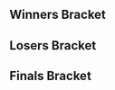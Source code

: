 {{DISPLAYTITLE:Canada Cup 2015: ''Melee'' Singles Bracket}}{{SetGame|melee}}
{{tabs static
|name1=Overview
|link1=Canada Cup/2015/Melee
|name2=Singles Bracket
|link2=Canada Cup/2015/Melee/Singles Bracket
|This=2
}}<!-- Generated with http://tournament-nub.rhcloud.com/toliquipedia name=CC2015_SSBM_Top32 -->
==Winners Bracket==
{{32DEWBracketA
|tourneylink=Canada Cup/2015/Melee
|tourneyname=Canada Cup 2015
|r1m1p1=PPMD |r1m1p1flag=us |r1m1p1score=2 |r1m1win=1
|r1m1p2=Puke |r1m1p2flag= |r1m1p2score=0

|r1m2p1=King Quiggles |r1m2p1flag= |r1m2p1score=0 |r1m2win=2
|r1m2p2=THuGz |r1m2p2flag=us |r1m2p2score=2

|r1m3p1=RaynEX |r1m3p1flag=ca |r1m3p1score=2 |r1m3win=1
|r1m3p2=HVAC |r1m3p2flag= |r1m3p2score=0

|r1m4p1=Toph |r1m4p1flag=us |r1m4p1score=2 |r1m4win=1
|r1m4p2=LXIX |r1m4p2flag= |r1m4p2score=0

|r1m5p1=The Moon |r1m5p1flag=us |r1m5p1score=2 |r1m5win=1
|r1m5p2=Khajali |r1m5p2flag= |r1m5p2score=0

|r1m6p1=Moky |r1m6p1flag=ca |r1m6p1score=2 |r1m6win=1
|r1m6p2=iloveNTR |r1m6p2flag= |r1m6p2score=0

|r1m7p1=Ryan Ford |r1m7p1flag=ca |r1m7p1score=2 |r1m7win=1
|r1m7p2=Sawrik |r1m7p2flag= |r1m7p2score=0

|r1m8p1=Chesterr01 |r1m8p1flag=ca |r1m8p1score=1 |r1m8win=2
|r1m8p2=Phake |r1m8p2flag=ca |r1m8p2score=2
|r1m8p1char1=sheik |r1m8p2char1=marth |r1m8p1stock1=2 |r1m8p2stock1=0 |r1m8win1=1 |r1m8stage1=Battlefield
|r1m8p1char2=sheik |r1m8p2char2=marth |r1m8p1stock2=0 |r1m8p2stock2=1 |r1m8win2=2 |r1m8stage2=Final Destination
|r1m8p1char3=sheik |r1m8p2char3=marth |r1m8p1stock3=0 |r1m8p2stock3=2 |r1m8win3=2 |r1m8stage3=Fountain of Dreams
|r1m8details={{BracketMatchDetails|preview=|lrthread=|interview=|recap=|comment=|live=|vod=https://youtu.be/_qUcAJlZCrk}}

|r1m9p1=Duck |r1m9p1flag=us |r1m9p1score=2 |r1m9win=1
|r1m9p2=Curtains |r1m9p2flag= |r1m9p2score=0

|r1m10p1=K |r1m10p1flag=ca |r1m10p1score=2 |r1m10win=1
|r1m10p2=PikaPika |r1m10p2flag=us |r1m10p2score=1
|r1m10p1char1=sheik |r1m10p2char1=sheik |r1m10p1stock1=0 |r1m10p2stock1=1 |r1m10win1=2 |r1m10stage1=Battlefield
|r1m10p1char2=sheik |r1m10p2char2=sheik |r1m10p1stock2=1 |r1m10p2stock2=0 |r1m10win2=1 |r1m10stage2=Dream Land
|r1m10p1char3=sheik |r1m10p2char3=fox |r1m10p1stock3=1 |r1m10p2stock3=0 |r1m10win3=1 |r1m10stage3=Pokémon Stadium
|r1m10details={{BracketMatchDetails|preview=|lrthread=|interview=|recap=|comment=|live=|vod=https://youtu.be/leG3B9ndZsA}}

|r1m11p1=n0ne |r1m11p1flag=ni |r1m11p1score=2 |r1m11win=1
|r1m11p2=Monib_b |r1m11p2flag= |r1m11p2score=0

|r1m12p1=Coffeeblack |r1m12p1flag=ca |r1m12p1score=2 |r1m12win=1
|r1m12p2=N0z1ck |r1m12p2flag= |r1m12p2score=0

|r1m13p1=KirbyKaze |r1m13p1flag=ca |r1m13p1score=2 |r1m13win=1
|r1m13p2=Lude |r1m13p2flag= |r1m13p2score=0

|r1m14p1=Damian Tyson |r1m14p1flag=ca |r1m14p1score=2 |r1m14win=1
|r1m14p2=Slippy |r1m14p2flag= |r1m14p2score=0

|r1m15p1=DJ Nintendo |r1m15p1flag=us |r1m15p1score=2 |r1m15win=1
|r1m15p2=NINTNT |r1m15p2flag= |r1m15p2score=0

|r1m16p1=Nightmare |r1m16p1flag=ca |r1m16p1score=2 |r1m16win=1
|r1m16p2=Slush |r1m16p2flag= |r1m16p2score=0

|r2m1p1=PPMD |r2m1p1flag=us |r2m1p1score=2 |r2m1win=1
|r2m1p2=THuGz |r2m1p2flag=us |r2m1p2score=0

|r2m2p1=RaynEX |r2m2p1flag=ca |r2m2p1score=2 |r2m2win=1
|r2m2p2=Toph |r2m2p2flag=us |r2m2p2score=0
|r2m2p1char1=fox |r2m2p2char1=fox |r2m2p1stock1=3 |r2m2p2stock1=0 |r2m2win1=1 |r2m2stage1=Dream Land
|r2m2p1char2=fox |r2m2p2char2=fox |r2m2p1stock2=2 |r2m2p2stock2=0 |r2m2win2=1 |r2m2stage2=Battlefield
|r2m2details={{BracketMatchDetails|preview=|lrthread=|interview=|recap=|comment=|live=|vod=https://youtu.be/fWghbGT0a30}}

|r2m3p1=The Moon |r2m3p1flag=us |r2m3p1score=2 |r2m3win=1
|r2m3p2=Moky |r2m3p2flag=ca |r2m3p2score=0
|r2m3p1char1=marth |r2m3p2char1=fox |r2m3p1stock1=2 |r2m3p2stock1=0 |r2m3win1=1 |r2m3stage1=Battlefield
|r2m3p1char2=marth |r2m3p2char2=fox |r2m3p1stock2=4 |r2m3p2stock2=0 |r2m3win2=1 |r2m3stage2=Pokémon Stadium
|r2m3details={{BracketMatchDetails|preview=|lrthread=|interview=|recap=|comment=|live=|vod=https://youtu.be/A_9Yn2KDlV0}}

|r2m4p1=Ryan Ford |r2m4p1flag=ca |r2m4p1score=2 |r2m4win=1
|r2m4p2=Phake |r2m4p2flag=ca |r2m4p2score=0

|r2m5p1=Duck |r2m5p1flag=us |r2m5p1score=2 |r2m5win=1
|r2m5p2=K |r2m5p2flag=ca |r2m5p2score=0

|r2m6p1=n0ne |r2m6p1flag=ni |r2m6p1score=2 |r2m6win=1
|r2m6p2=Coffeeblack |r2m6p2flag=ca |r2m6p2score=0
|r2m6p1char1=cf |r2m6p2char1=cf |r2m6p1stock1=1 |r2m6p2stock1=0 |r2m6win1=1 |r2m6stage1=Battlefield
|r2m6p1char2=cf |r2m6p2char2=cf |r2m6p1stock2=1 |r2m6p2stock2=0 |r2m6win2=1 |r2m6stage2=Dream Land
|r2m6details={{BracketMatchDetails|preview=|lrthread=|interview=|recap=|comment=|live=|vod=https://youtu.be/aeq799-9Www}}

|r2m7p1=KirbyKaze |r2m7p1flag=ca |r2m7p1score=2 |r2m7win=1
|r2m7p2=Damian Tyson |r2m7p2flag=ca |r2m7p2score=0

|r2m8p1=DJ Nintendo |r2m8p1flag=us |r2m8p1score=2 |r2m8win=1
|r2m8p2=Nightmare |r2m8p2flag=ca |r2m8p2score=0
|r2m8p1char1=fox |r2m8p2char1=marth |r2m8p1stock1=2 |r2m8p2stock1=0 |r2m8win1=1 |r2m8stage1=Yoshi's Story
|r2m8p1char2=fox |r2m8p2char2=marth |r2m8p1stock2=1 |r2m8p2stock2=0 |r2m8win2=1 |r2m8stage2=Battlefield
|r2m8details={{BracketMatchDetails|preview=|lrthread=|interview=|recap=|comment=|live=|vod=https://youtu.be/sw7-709m_g4}}

|r3m1p1=PPMD |r3m1p1flag=us |r3m1p1score=2 |r3m1win=1
|r3m1p2=RaynEX |r3m1p2flag=ca |r3m1p2score=0
|r3m1p1char1=marth |r3m1p2char1=fox |r3m1p1stock1=1 |r3m1p2stock1=0 |r3m1win1=1 |r3m1stage1=Battlefield
|r3m1p1char2=falco |r3m1p2char2=fox |r3m1p1stock2=2 |r3m1p2stock2=0 |r3m1win2=1 |r3m1stage2=Fountain of Dreams
|r3m1details={{BracketMatchDetails|preview=|lrthread=|interview=|recap=|comment=|live=|vod=https://youtu.be/ZF_WuKs4-Ss}}

|r3m2p1=The Moon |r3m2p1flag=us |r3m2p1score=0 |r3m2win=2
|r3m2p2=Ryan Ford |r3m2p2flag=ca |r3m2p2score=2
|r3m2p1char1=marth |r3m2p2char1=fox |r3m2p1stock1=0 |r3m2p2stock1=1 |r3m2win1=2 |r3m2stage1=Battlefield
|r3m2p1char2=marth |r3m2p2char2=fox |r3m2p1stock2=0 |r3m2p2stock2=1 |r3m2win2=2 |r3m2stage2=Yoshi's Story
|r3m2details={{BracketMatchDetails|preview=|lrthread=|interview=|recap=|comment=|live=|vod=https://youtu.be/nGxPjmFMJl4}}

|r3m3p1=Duck |r3m3p1flag=us |r3m3p1score=2 |r3m3win=1
|r3m3p2=n0ne |r3m3p2flag=ni |r3m3p2score=1
|r3m3p1char1=samus |r3m3p2char1=cf |r3m3p1stock1=0 |r3m3p2stock1=1 |r3m3win1=2 |r3m3stage1=Battlefield
|r3m3p1char2=samus |r3m3p2char2=cf |r3m3p1stock2=1 |r3m3p2stock2=0 |r3m3win2=1 |r3m3stage2=Fountain of Dreams
|r3m3p1char3=samus |r3m3p2char3=cf |r3m3p1stock3=1 |r3m3p2stock3=0 |r3m3win3=1 |r3m3stage3=Fountain of Dreams
|r3m3details={{BracketMatchDetails|preview=|lrthread=|interview=|recap=|comment=|live=|vod=https://youtu.be/32ESiJcWMnw}}

|r3m4p1=KirbyKaze |r3m4p1flag=ca |r3m4p1score=2 |r3m4win=1
|r3m4p2=DJ Nintendo |r3m4p2flag=us |r3m4p2score=0
|r3m4p1char1=sheik |r3m4p2char1=fox |r3m4p1stock1=1 |r3m4p2stock1=0 |r3m4win1=1 |r3m4stage1=Battlefield
|r3m4p1char2=sheik |r3m4p2char2=fox |r3m4p1stock2=1 |r3m4p2stock2=0 |r3m4win2=1 |r3m4stage2=Final Destination
|r3m4details={{BracketMatchDetails|preview=|lrthread=|interview=|recap=|comment=|live=|vod=https://youtu.be/8iGpjCNjEdQ}}

|r4m1p1=PPMD |r4m1p1flag=us |r4m1p1score=3 |r4m1win=1
|r4m1p2=Ryan Ford |r4m1p2flag=ca |r4m1p2score=0
|r4m1p1char1=falco |r4m1p2char1=fox |r4m1p1stock1=4 |r4m1p2stock1=0 |r4m1win1=1 |r4m1stage1=Battlefield
|r4m1p1char2=falco |r4m1p2char2=fox |r4m1p1stock2=1 |r4m1p2stock2=0 |r4m1win2=1 |r4m1stage2=Fountain of Dreams
|r4m1p1char3=falco |r4m1p2char3=sheik |r4m1p1stock3=3 |r4m1p2stock3=0 |r4m1win3=1 |r4m1stage3=Final Destination
|r4m1details={{BracketMatchDetails|preview=|lrthread=|interview=|recap=|comment=|live=|vod=https://youtu.be/9J_xJV0N98U}}

|r4m2p1=Duck |r4m2p1flag=us |r4m2p1score=3 |r4m2win=1
|r4m2p2=KirbyKaze |r4m2p2flag=ca |r4m2p2score=1
|r4m2p1char1=samus |r4m2p2char1=sheik |r4m2p1stock1=2 |r4m2p2stock1=0 |r4m2win1=1 |r4m2stage1=Battlefield
|r4m2p1char2=samus |r4m2p2char2=sheik |r4m2p1stock2=1 |r4m2p2stock2=0 |r4m2win2=1 |r4m2stage2=Final Destination
|r4m2p1char3=samus |r4m2p2char3=sheik |r4m2p1stock3=0 |r4m2p2stock3=1 |r4m2win3=2 |r4m2stage3=Final Destination
|r4m2p1char4=samus |r4m2p2char4=sheik |r4m2p1stock4=2 |r4m2p2stock4=0 |r4m2win4=1 |r4m2stage4=Fountain of Dreams
|r4m2details={{BracketMatchDetails|preview=|lrthread=|interview=|recap=|comment=|live=|vod=https://youtu.be/YsxXJ8j2VQM}}
}}

==Losers Bracket==
{{32DELBracketSmwA
|tourneylink=Canada Cup/2015/Melee
|tourneyname=Canada Cup 2015
|l1placement=25-32
|l2placement=17-24
|l3placement=13-16
|l4placement=9-12
|l5placement=7-8
|l6placement=5-6
|l1m1p1=Puke |l1m1p1flag= |l1m1p1score=0 |l1m1win=2
|l1m1p2=King Quiggles |l1m1p2flag= |l1m1p2score=2

|l1m2p1=HVAC |l1m2p1flag= |l1m2p1score=0 |l1m2win=2
|l1m2p2=LXIX |l1m2p2flag= |l1m2p2score=2

|l1m3p1=Khajali |l1m3p1flag= |l1m3p1score=0 |l1m3win=2
|l1m3p2=iloveNTR |l1m3p2flag= |l1m3p2score=2

|l1m4p1=Sawrik |l1m4p1flag= |l1m4p1score=0 |l1m4win=2
|l1m4p2=Chesterr01 |l1m4p2flag=ca |l1m4p2score=2

|l1m5p1=Curtains |l1m5p1flag= |l1m5p1score=0 |l1m5win=2
|l1m5p2=PikaPika |l1m5p2flag=us |l1m5p2score=2

|l1m6p1=Monib_b |l1m6p1flag= |l1m6p1score=2 |l1m6win=1
|l1m6p2=N0z1ck |l1m6p2flag= |l1m6p2score=0

|l1m7p1=Lude |l1m7p1flag= |l1m7p1score=1 |l1m7win=2
|l1m7p2=Slippy |l1m7p2flag= |l1m7p2score=2

|l1m8p1=NINTNT |l1m8p1flag= |l1m8p1score=1 |l1m8win=2
|l1m8p2=Slush |l1m8p2flag= |l1m8p2score=2

|l2m1p1=Nightmare |l2m1p1flag=ca |l2m1p1score=2 |l2m1win=1
|l2m1p2=King Quiggles |l2m1p2flag= |l2m1p2score=0

|l2m2p1=Damian Tyson |l2m2p1flag=ca |l2m2p1score=2 |l2m2win=1
|l2m2p2=LXIX |l2m2p2flag= |l2m2p2score=0

|l2m3p1=Coffeeblack |l2m3p1flag=ca |l2m3p1score=2 |l2m3win=1
|l2m3p2=iloveNTR |l2m3p2flag= |l2m3p2score=0

|l2m4p1=K |l2m4p1flag=ca |l2m4p1score=0 |l2m4win=2
|l2m4p2=Chesterr01 |l2m4p2flag=ca |l2m4p2score=2

|l2m5p1=Phake |l2m5p1flag=ca |l2m5p1score=0 |l2m5win=2
|l2m5p2=PikaPika |l2m5p2flag=us |l2m5p2score=2

|l2m6p1=Moky |l2m6p1flag=ca |l2m6p1score=2 |l2m6win=1
|l2m6p2=Monib_b |l2m6p2flag= |l2m6p2score=1

|l2m7p1=Toph |l2m7p1flag=us |l2m7p1score=2 |l2m7win=1
|l2m7p2=Slippy |l2m7p2flag= |l2m7p2score=0

|l2m8p1=THuGz |l2m8p1flag=us |l2m8p1score=2 |l2m8win=1
|l2m8p2=Slush |l2m8p2flag= |l2m8p2score=0

|l3m1p1=Nightmare |l3m1p1flag=ca |l3m1p1score=2 |l3m1win=1
|l3m1p2=Damian Tyson |l3m1p2flag=ca |l3m1p2score=0

|l3m2p1=Coffeeblack |l3m2p1flag=ca |l3m2p1score=2 |l3m2win=1
|l3m2p2=Chesterr01 |l3m2p2flag=ca |l3m2p2score=0

|l3m3p1=PikaPika |l3m3p1flag=us |l3m3p1score=0 |l3m3win=2
|l3m3p2=Moky |l3m3p2flag=ca |l3m3p2score=2

|l3m4p1=Toph |l3m4p1flag=us |l3m4p1score=2 |l3m4win=1
|l3m4p2=THuGz |l3m4p2flag=us |l3m4p2score=1

|l4m1p1=The Moon |l4m1p1flag=us |l4m1p1score=2 |l4m1win=1
|l4m1p2=Nightmare |l4m1p2flag=ca |l4m1p2score=0
|l4m1p1char1=marth |l4m1p2char1=marth |l4m1p1stock1=2 |l4m1p2stock1=0 |l4m1win1=1 |l4m1stage1=Dream Land
|l4m1p1char2=marth |l4m1p2char2=marth |l4m1p1stock2=2 |l4m1p2stock2=0 |l4m1win2=1 |l4m1stage2=Battlefield
|l4m1details={{BracketMatchDetails|preview=|lrthread=|interview=|recap=|comment=|live=|vod=https://youtu.be/3auDT0_jRNs}}

|l4m2p1=RaynEX |l4m2p1flag=ca |l4m2p1score=2 |l4m2win=1
|l4m2p2=Coffeeblack |l4m2p2flag=ca |l4m2p2score=0
|l4m2p1char1=fox |l4m2p2char1=cf |l4m2p1stock1=1 |l4m2p2stock1=0 |l4m2win1=1 |l4m2stage1=Final Destination
|l4m2p1char2=fox |l4m2p2char2=cf |l4m2p1stock2=2 |l4m2p2stock2=0 |l4m2win2=1 |l4m2stage2=Final Destination
|l4m2details={{BracketMatchDetails|preview=|lrthread=|interview=|recap=|comment=|live=|vod=https://youtu.be/y4cV98s1XkA}}

|l4m3p1=DJ Nintendo |l4m3p1flag=us |l4m3p1score=2 |l4m3win=1
|l4m3p2=Moky |l4m3p2flag=ca |l4m3p2score=0
|l4m3p1char1=fox |l4m3p2char1=fox |l4m3p1stock1=2 |l4m3p2stock1=0 |l4m3win1=1 |l4m3stage1=Battlefield
|l4m3p1char2=pikachu |l4m3p2char2=fox |l4m3p1stock2=1 |l4m3p2stock2=0 |l4m3win2=1 |l4m3stage2=Final Destination
|l4m3details={{BracketMatchDetails|preview=|lrthread=|interview=|recap=|comment=|live=|vod=https://youtu.be/kCyzmK2SjC4}}

|l4m4p1=n0ne |l4m4p1flag=ni |l4m4p1score=2 |l4m4win=1
|l4m4p2=Toph |l4m4p2flag=us |l4m4p2score=1
|l4m4p1char1=cf |l4m4p2char1=fox |l4m4p1stock1=0 |l4m4p2stock1=2 |l4m4win1=2 |l4m4stage1=Final Destination
|l4m4p1char2=cf |l4m4p2char2=fox |l4m4p1stock2=1 |l4m4p2stock2=0 |l4m4win2=1 |l4m4stage2=Battlefield
|l4m4p1char3=cf |l4m4p2char3=fox |l4m4p1stock3=1 |l4m4p2stock3=0 |l4m4win3=1 |l4m4stage3=Pokémon Stadium
|l4m4details={{BracketMatchDetails|preview=|lrthread=|interview=|recap=|comment=|live=|vod=https://youtu.be/1DRBX_gbQGg}}

|l5m1p1=The Moon |l5m1p1flag=us |l5m1p1score=2 |l5m1win=1
|l5m1p2=RaynEX |l5m1p2flag=ca |l5m1p2score=1
|l5m1p1char1=marth |l5m1p2char1=fox |l5m1p1stock1=1 |l5m1p2stock1=0 |l5m1win1=1 |l5m1stage1=Battlefield
|l5m1p1char2=marth |l5m1p2char2=fox |l5m1p1stock2=0 |l5m1p2stock2=1 |l5m1win2=2 |l5m1stage2=Fountain of Dreams
|l5m1p1char3=marth |l5m1p2char3=fox |l5m1p1stock3=1 |l5m1p2stock3=0 |l5m1win3=1 |l5m1stage3=Yoshi's Story
|l5m1details={{BracketMatchDetails|preview=|lrthread=|interview=|recap=|comment=|live=|vod=https://youtu.be/CpRkkbyXziY}}

|l5m2p1=DJ Nintendo |l5m2p1flag=us |l5m2p1score=2 |l5m2win=1
|l5m2p2=n0ne |l5m2p2flag=ni |l5m2p2score=0
|l5m2p1char1=pikachu |l5m2p2char1=cf |l5m2p1stock1=1 |l5m2p2stock1=0 |l5m2win1=1 |l5m2stage1=Battlefield
|l5m2p1char2=pikachu |l5m2p2char2=ganon |l5m2p1stock2=1 |l5m2p2stock2=0 |l5m2win2=1 |l5m2stage2=Yoshi's Story
|l5m2details={{BracketMatchDetails|preview=|lrthread=|interview=|recap=|comment=|live=|vod=https://youtu.be/QJ0-9YiHZHQ}}

|l6m1p1=KirbyKaze |l6m1p1flag=ca |l6m1p1score=1 |l6m1win=2
|l6m1p2=The Moon |l6m1p2flag=us |l6m1p2score=3
|l6m1p1char1=sheik |l6m1p2char1=marth |l6m1p1stock1=0 |l6m1p2stock1=2 |l6m1win1=2 |l6m1stage1=Battlefield
|l6m1p1char2=sheik |l6m1p2char2=marth |l6m1p1stock2=1 |l6m1p2stock2=0 |l6m1win2=1 |l6m1stage2=Dream Land
|l6m1p1char3=sheik |l6m1p2char3=marth |l6m1p1stock3=0 |l6m1p2stock3=1 |l6m1win3=2 |l6m1stage3=Yoshi's Story
|l6m1p1char4=sheik |l6m1p2char4=marth |l6m1p1stock4=0 |l6m1p2stock4=2 |l6m1win4=2 |l6m1stage4=Final Destination
|l6m1details={{BracketMatchDetails|preview=|lrthread=|interview=|recap=|comment=|live=|vod=https://youtu.be/ECZe7efFMSY}}

|l6m2p1=Ryan Ford |l6m2p1flag=ca |l6m2p1score=0 |l6m2win=2
|l6m2p2=DJ Nintendo |l6m2p2flag=us |l6m2p2score=3
|l6m2p1char1=fox |l6m2p2char1=pikachu |l6m2p1stock1=0 |l6m2p2stock1=1 |l6m2win1=2 |l6m2stage1=Battlefield
|l6m2p1char2=fox |l6m2p2char2=pikachu |l6m2p1stock2=0 |l6m2p2stock2=1 |l6m2win2=2 |l6m2stage2=Battlefield
|l6m2p1char3=fox |l6m2p2char3=pikachu |l6m2p1stock3=0 |l6m2p2stock3=1 |l6m2win3=2 |l6m2stage3=Battlefield
|l6m2details={{BracketMatchDetails|preview=|lrthread=|interview=|recap=|comment=|live=|vod=https://youtu.be/Emmi1yTfTo4}}
}}
<onlyinclude>
==Finals Bracket==
{{DEFinalSmwBracket
|tourneylink=Canada Cup/2015/Melee
|tourneyname=Canada Cup 2015
|l1placement=4
|r2placement=3
|r3loserplacement=2
|r3winnerplacement=1
|column-width=210
|export_score=true

<!-- FROM WINNERS -->
|r1m1p1=PPMD |r1m1p1flag=us |r1m1p1score=3 |r1m1win=1
|r1m1p2=Duck |r1m1p2flag=us |r1m1p2score=1
|r1m1p1char1=falco |r1m1p2char1=samus |r1m1p1stock1=0 |r1m1p2stock1=2 |r1m1win1=2 |r1m1stage1=Battlefield
|r1m1p1char2=falco |r1m1p2char2=samus |r1m1p1stock2=2 |r1m1p2stock2=0 |r1m1win2=1 |r1m1stage2=Pokémon Stadium
|r1m1p1char3=falco |r1m1p2char3=samus |r1m1p1stock3=2 |r1m1p2stock3=0 |r1m1win3=1 |r1m1stage3=Fountain of Dreams
|r1m1p1char4=falco |r1m1p2char4=samus |r1m1p1stock4=2 |r1m1p2stock4=0 |r1m1win4=1 |r1m1stage4=Fountain of Dreams
|r1m1details={{BracketMatchDetails|preview=|lrthread=|interview=|recap=|comment=|live=|vod=https://youtu.be/pCW6Z8lNSrE}}

<!-- FROM LOSERS -->
|l1m1p1=The Moon |l1m1p1flag=us |l1m1p1score=0 |l1m1win=2
|l1m1p2=DJ Nintendo |l1m1p2flag=us |l1m1p2score=2
|l1m1p1char1=marth |l1m1p2char1=pikachu |l1m1p1stock1=3 |l1m1p2stock1=0 |l1m1win1=1 |l1m1stage1=Battlefield
|l1m1p1char2=marth |l1m1p2char2=pikachu |l1m1p1stock2=1 |l1m1p2stock2=0 |l1m1win2=1 |l1m1stage2=Battlefield
|l1m1p1char3=marth |l1m1p2char3=pikachu |l1m1p1stock3=0 |l1m1p2stock3=2 |l1m1win3=2 |l1m1stage3=Battlefield
|l1m1p1char4=marth |l1m1p2char4=pikachu |l1m1p1stock4=0 |l1m1p2stock4=2 |l1m1win4=2 |l1m1stage4=Battlefield
|l1m1p1char5=marth |l1m1p2char5=pikachu |l1m1p1stock5=0 |l1m1p2stock5=1 |l1m1win5=2 |l1m1stage5=Battlefield
|l1m1details={{BracketMatchDetails|preview=|lrthread=|interview=|recap=|comment=|live=|vod=https://youtu.be/oAPYK1CUcZ8}}

<!-- LOSERS FINALS -->
|r2m1p1=Duck |r2m1p1flag=us |r2m1p1score=3 |r2m1win=1
|r2m1p2=DJ Nintendo |r2m1p2flag=us |r2m1p2score=0
|r2m1p1char1=samus |r2m1p2char1=pikachu |r2m1p1stock1=1 |r2m1p2stock1=0 |r2m1win1=1 |r2m1stage1=Battlefield
|r2m1p1char2=samus |r2m1p2char2=pikachu |r2m1p1stock2=3 |r2m1p2stock2=0 |r2m1win2=1 |r2m1stage2=Pokémon Stadium
|r2m1p1char3=samus |r2m1p2char3=fox |r2m1p1stock3=1 |r2m1p2stock3=0 |r2m1win3=1 |r2m1stage3=Pokémon Stadium
|r2m1details={{BracketMatchDetails|preview=|lrthread=|interview=|recap=|comment=|live=|vod=https://youtu.be/JBi_Jutvhmw}}

<!-- GRAND FINALS -->
|r3m1p1=PPMD |r3m1p1flag=us |r3m1p1score=3 |r3m1win=1
|r3m1p2=Duck |r3m1p2flag=us |r3m1p2score=1
|r3m1p1char1=falco |r3m1p2char1=samus |r3m1p1stock1=2 |r3m1p2stock1=0 |r3m1win1=1 |r3m1stage1=Battlefield
|r3m1p1char2=falco |r3m1p2char2=samus |r3m1p1stock2=0 |r3m1p2stock2=1 |r3m1win2=2 |r3m1stage2=Fountain of Dreams
|r3m1p1char3=falco |r3m1p2char3=samus |r3m1p1stock3=2 |r3m1p2stock3=0 |r3m1win3=1 |r3m1stage3=Pokémon Stadium
|r3m1p1char4=falco |r3m1p2char4=samus |r3m1p1stock4=2 |r3m1p2stock4=0 |r3m1win4=1 |r3m1stage4=Battlefield
|r3m1details={{BracketMatchDetails|preview=|lrthread=|interview=|recap=|comment=|live=|vod=https://youtu.be/rPsTejNV2nw}}
}}
</onlyinclude>
